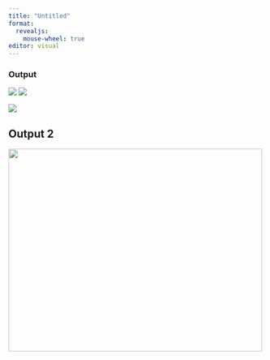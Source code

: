 ```yaml
---
title: "Untitled"
format: 
  revealjs:
    mouse-wheel: true  
editor: visual
---
```


### Output



::: {layout="[60,40]"}
::: {#first-column}
![](https://cdn.pixabay.com/photo/2017/02/20/18/03/cat-2083492_1280.jpg){fig.height="80%"} ![](https://cdn.pixabay.com/photo/2017/02/20/18/03/cat-2083492_1280.jpg){fig.height="10%"}
:::

::: {#second-column}
![](https://cdn.pixabay.com/photo/2017/02/20/18/03/cat-2083492_1280.jpg)
:::
:::

## Output 2

![](cat-2083492_1280.jpg){.absolute bottom=0 left=50 width="500" height="400"}

